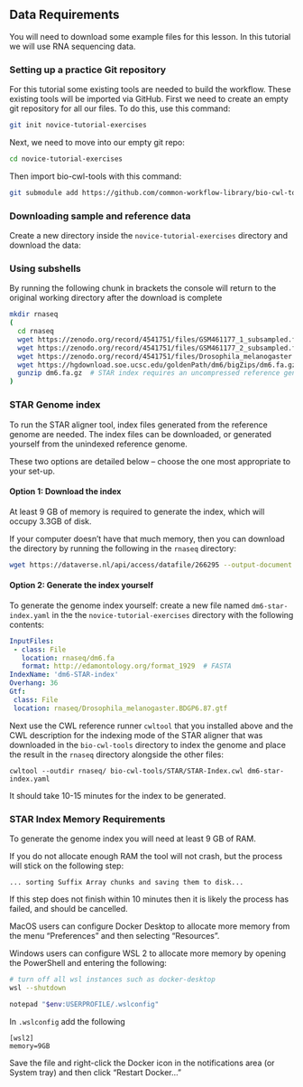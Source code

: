 ## Data Requirements

You will need to download some example files for this lesson. In this tutorial we will use RNA sequencing data.

### Setting up a practice Git repository

For this tutorial some existing tools are needed to build the workflow. These existing tools will be imported via GitHub.
First we need to create an empty git repository for all our files. To do this, use this command:

```bash
git init novice-tutorial-exercises
```

Next, we need to move into our empty git repo:

```bash
cd novice-tutorial-exercises
```

Then import bio-cwl-tools with this command:

```bash
git submodule add https://github.com/common-workflow-library/bio-cwl-tools.git
```

### Downloading sample and reference data
Create a new directory inside the `novice-tutorial-exercises` directory and download the data:

:::::::::::::::: callout

### Using subshells

By running the following chunk in brackets the console will return to the
original working directory after the download is complete

::::::::::::::::

```bash
mkdir rnaseq
(
  cd rnaseq
  wget https://zenodo.org/record/4541751/files/GSM461177_1_subsampled.fastqsanger
  wget https://zenodo.org/record/4541751/files/GSM461177_2_subsampled.fastqsanger
  wget https://zenodo.org/record/4541751/files/Drosophila_melanogaster.BDGP6.87.gtf
  wget https://hgdownload.soe.ucsc.edu/goldenPath/dm6/bigZips/dm6.fa.gz
  gunzip dm6.fa.gz  # STAR index requires an uncompressed reference genome
)
```

### STAR Genome index

To run the STAR aligner tool, index files generated from the reference genome are needed.
The index files can be downloaded, or generated yourself from the unindexed reference genome.

These two options are detailed below -- choose the one most appropriate to your set-up.

:::::::::::::::::::: spoiler

#### Option 1: Download the index

At least 9 GB of memory is required to generate the index, which will occupy 3.3GB of disk.

If your computer doesn't have that much memory, then you can download the directory
by running the following in the `rnaseq` directory:

```bash
wget https://dataverse.nl/api/access/datafile/266295 --output-document - | tar -C rnaseq -x --xz
```

:::::::::::::::::::::

::::::::::::::::::::: spoiler

#### Option 2: Generate the index yourself

To generate the genome index yourself: create a new file named `dm6-star-index.yaml`
in the the `novice-tutorial-exercises` directory with the following contents:

```yaml
InputFiles:
 - class: File
   location: rnaseq/dm6.fa
   format: http://edamontology.org/format_1929  # FASTA
IndexName: 'dm6-STAR-index'
Overhang: 36
Gtf:
 class: File
 location: rnaseq/Drosophila_melanogaster.BDGP6.87.gtf
```

Next use the CWL reference runner `cwltool` that you installed above and the CWL description
for the indexing mode of the STAR aligner that was downloaded in the `bio-cwl-tools` directory
to index the genome and place the result in the `rnaseq` directory alongside the other files:

```
cwltool --outdir rnaseq/ bio-cwl-tools/STAR/STAR-Index.cwl dm6-star-index.yaml
```

It should take 10-15 minutes for the index to be generated.

::::::::::::::::::::: callout

### STAR Index Memory Requirements
To generate the genome index you will need at least 9 GB of RAM.

If you do not allocate enough RAM the tool will not crash, but the process will stick
on the following step:
```
... sorting Suffix Array chunks and saving them to disk...
```
If this step does not finish within 10 minutes then it is likely the process has failed,
and should be cancelled.

MacOS users can configure  Docker Desktop to allocate more memory
from the menu "Preferences" and then selecting "Resources".

Windows users can configure WSL 2 to allocate more memory by opening the PowerShell
and entering the following:

```bash
# turn off all wsl instances such as docker-desktop
wsl --shutdown

notepad "$env:USERPROFILE/.wslconfig"
```

In `.wslconfig` add the following

```text
[wsl2]
memory=9GB
```

Save the file and right-click the Docker icon in the notifications area (or System tray)
and then click "Restart Docker…"

:::::::::::::::::::::

:::::::::::::::::::::
